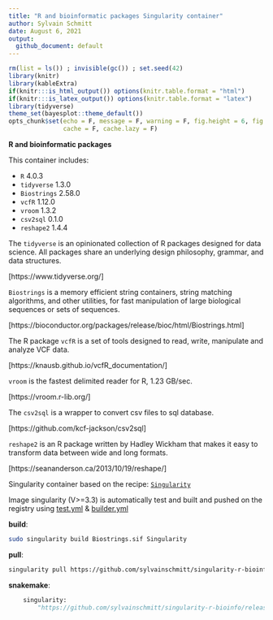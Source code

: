 ```yaml
---
title: "R and bioinformatic packages Singularity container"
author: Sylvain Schmitt
date: August 6, 2021
output:
  github_document: default
---
```


```r
rm(list = ls()) ; invisible(gc()) ; set.seed(42)
library(knitr)
library(kableExtra)
if(knitr:::is_html_output()) options(knitr.table.format = "html") 
if(knitr:::is_latex_output()) options(knitr.table.format = "latex") 
library(tidyverse)
theme_set(bayesplot::theme_default())
opts_chunk$set(echo = F, message = F, warning = F, fig.height = 6, fig.width = 8,
               cache = F, cache.lazy = F)
```

**R and bioinformatic packages**

This container includes:

* `R` 4.0.3
* `tidyverse` 1.3.0
* `Biostrings` 2.58.0
* `vcfR` 1.12.0
* `vroom` 1.3.2
* `csv2sql` 0.1.0
* `reshape2` 1.4.4

The `tidyverse` is an opinionated collection of R packages designed for data science. All packages share an underlying design philosophy, grammar, and data structures.

[https://www.tidyverse.org/]

`Biostrings` is a memory efficient string containers, string matching algorithms, and other utilities, for fast manipulation of large biological sequences or sets of sequences.

[https://bioconductor.org/packages/release/bioc/html/Biostrings.html]

The R package `vcfR` is a set of tools designed to read, write, manipulate and analyze VCF data.

[https://knausb.github.io/vcfR_documentation/]

`vroom` is the fastest delimited reader for R, 1.23 GB/sec.

[https://vroom.r-lib.org/]

The `csv2sql` is a wrapper to convert csv files to sql database. 

[https://github.com/kcf-jackson/csv2sql]

`reshape2` is an R package written by Hadley Wickham that makes it easy to transform data between wide and long formats.

[https://seananderson.ca/2013/10/19/reshape/]

Singularity container based on the recipe: [`Singularity`](https://github.com/sylvainschmitt/singularity-r-bioinfo/blob/main/Singularity)

Image singularity (V>=3.3) is automatically test and built and pushed on the registry using 
[test.yml](https://github.com/sylvainschmitt/singularity-template/blob/main/.github/workflows/test.yml) &
[builder.yml](https://github.com/sylvainschmitt/singularity-template/blob/main/.github/workflows/builder.yml)

**build**:

```bash
sudo singularity build Biostrings.sif Singularity
```

**pull**:

```bash
singularity pull https://github.com/sylvainschmitt/singularity-r-bioinfo/releases/download/0.0.3/sylvainschmitt-singularity-r-bioinfo.latest.sif
```

**snakemake**:

```python
    singularity: 
        "https://github.com/sylvainschmitt/singularity-r-bioinfo/releases/download/0.0.3/sylvainschmitt-singularity-r-bioinfo.latest.sif"
```

